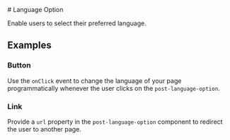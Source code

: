 
<Meta of={languageOptionStories} />

<div className="docs-title">
  # Language Option

  <link-design of={JSON.stringify(languageOptionStories)}></link-design>
</div>

<p className="lead">Enable users to select their preferred language.</p>

<Canvas sourceState="shown" of={languageOptionStories.Default} />

<Controls of={languageOptionStories.Default} />

<ComponentsPackageInstall component="<post-language-option>" />

## Examples

### Button

Use the `onClick` event to change the language of your page programmatically whenever the user clicks on the `post-language-option`.

<Canvas sourceState="shown" of={languageOptionStories.Default} />

### Link

Provide a `url` property in the `post-language-option` component to redirect the user to another page.

<Canvas sourceState="shown" of={languageOptionStories.Anchor} />
